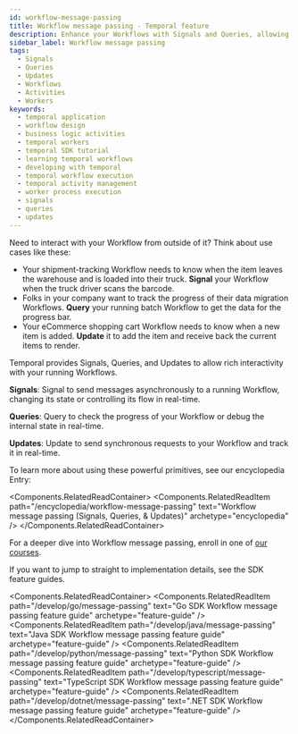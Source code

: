 ```yaml
---
id: workflow-message-passing
title: Workflow message passing - Temporal feature
description: Enhance your Workflows with Signals and Queries, allowing dynamic responses to external events and real-time state access for comprehensive monitoring and tracking.
sidebar_label: Workflow message passing
tags:
  - Signals
  - Queries
  - Updates
  - Workflows
  - Activities
  - Workers
keywords:
  - temporal application
  - workflow design
  - business logic activities
  - temporal workers
  - temporal SDK tutorial
  - learning temporal workflows
  - developing with temporal
  - temporal workflow execution
  - temporal activity management
  - worker process execution
  - signals
  - queries
  - updates
---
```



Need to interact with your Workflow from outside of it? Think about use cases like these:

- Your shipment-tracking Workflow needs to know when the item leaves the warehouse and is loaded into their truck. **Signal** your Workflow when the truck driver scans the barcode.
- Folks in your company want to track the progress of their data migration Workflows. **Query** your running batch Workflow to get the data for the progress bar.
- Your eCommerce shopping cart Workflow needs to know when a new item is added. **Update** it to add the item and receive back the current items to render.

Temporal provides Signals, Queries, and Updates to allow rich interactivity with your running Workflows.

**Signals**: Signal to send messages asynchronously to a running Workflow, changing its state or controlling its flow in real-time.

**Queries**: Query to check the progress of your Workflow or debug the internal state in real-time.

**Updates**: Update to send synchronous requests to your Workflow and track it in real-time.

To learn more about using these powerful primitives, see our encyclopedia Entry:

<Components.RelatedReadContainer>
  <Components.RelatedReadItem path="/encyclopedia/workflow-message-passing" text="Workflow message passing (Signals, Queries, & Updates)" archetype="encyclopedia" />
</Components.RelatedReadContainer>

For a deeper dive into Workflow message passing, enroll in one of [our courses](https://learn.temporal.io/courses/interacting_with_workflows).

If you want to jump to straight to implementation details, see the SDK feature guides.

<Components.RelatedReadContainer>
  <Components.RelatedReadItem path="/develop/go/message-passing" text="Go SDK Workflow message passing feature guide" archetype="feature-guide" />
  <Components.RelatedReadItem path="/develop/java/message-passing" text="Java SDK Workflow message passing feature guide" archetype="feature-guide" />
  <Components.RelatedReadItem path="/develop/python/message-passing" text="Python SDK Workflow message passing feature guide" archetype="feature-guide" />
  <Components.RelatedReadItem path="/develop/typescript/message-passing" text="TypeScript SDK Workflow message passing feature guide" archetype="feature-guide" />
  <Components.RelatedReadItem path="/develop/dotnet/message-passing" text=".NET SDK Workflow message passing feature guide" archetype="feature-guide" />
</Components.RelatedReadContainer>
